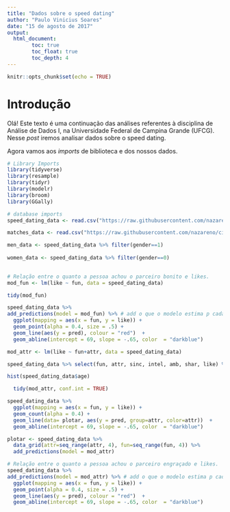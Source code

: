 ```yaml
---
title: "Dados sobre o speed dating"
author: "Paulo Vinicius Soares"
date: "15 de agosto de 2017"
output: 
  html_document:
        toc: true
        toc_float: true
        toc_depth: 4
---
```


```r
knitr::opts_chunk$set(echo = TRUE)
```

# Introdução

Olá! Este texto é uma continuação das análises referentes à disciplina de Análise de Dados I, na Universidade Federal de Campina Grande (UFCG). Nesse *post* iremos analisar dados sobre o speed dating.

Agora vamos aos *imports* de biblioteca e dos nossos dados.

```r
# Library Imports
library(tidyverse)
library(resample)
library(tidyr)
library(modelr)
library(broom)
library(GGally)
```

```r
# database imports
speed_dating_data <- read.csv("https://raw.githubusercontent.com/nazareno/ciencia-de-dados-1/master/5-regressao/speed-dating/speed-dating.csv")

matches_data <- read.csv("https://raw.githubusercontent.com/nazareno/ciencia-de-dados-1/master/5-regressao/speed-dating/speed-dating2.csv")

men_data <- speed_dating_data %>% filter(gender==1)
  
women_data <- speed_dating_data %>% filter(gender==0)
  
```

```r

# Relação entre o quanto a pessoa achou o parceiro bonito e likes.
mod_fun <- lm(like ~ fun, data = speed_dating_data)

tidy(mod_fun)

speed_dating_data %>%
add_predictions(model = mod_fun) %>% # add o que o modelo estima p cada hs_grad
  ggplot(mapping = aes(x = fun, y = like)) + 
  geom_point(alpha = 0.4, size = .5) + 
  geom_line(aes(y = pred), colour = "red")  + 
  geom_abline(intercept = 69, slope = -.65, color  = "darkblue") 

mod_attr <- lm(like ~ fun+attr, data = speed_dating_data)

speed_dating_data %>% select(fun, attr, sinc, intel, amb, shar, like) %>% ggpairs()

hist(speed_dating_data$age)

  tidy(mod_attr, conf.int = TRUE)

speed_dating_data %>%
  ggplot(mapping = aes(x = fun, y = like)) + 
  geom_count(alpha = 0.4) + 
  geom_line(data= plotar, aes(y = pred, group=attr, color=attr))  + 
  geom_abline(intercept = 69, slope = -.65, color  = "darkblue") 

plotar <- speed_dating_data %>% 
  data_grid(attr=seq_range(attr, 4), fun=seq_range(fun, 4)) %>%
  add_predictions(model = mod_attr)

# Relação entre o quanto a pessoa achou o parceiro engraçado e likes.
speed_dating_data %>%
add_predictions(model = mod_attr) %>% # add o que o modelo estima p cada hs_grad
  ggplot(mapping = aes(x = fun, y = like)) + 
  geom_point(alpha = 0.4, size = .5) + 
  geom_line(aes(y = pred), colour = "red")  + 
  geom_abline(intercept = 69, slope = -.65, color  = "darkblue") 

```



